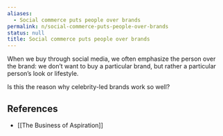 ```yaml
---
aliases:
  - Social commerce puts people over brands
permalink: n/social-commerce-puts-people-over-brands
status: null
title: Social commerce puts people over brands
---
```

When we buy through social media, we often emphasize the person over the brand: we don’t want to buy a particular brand, but rather a particular person’s look or lifestyle.

Is this the reason why celebrity-led brands work so well?

## References

- [[The Business of Aspiration]]
